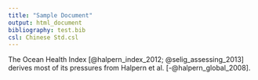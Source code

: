 ```yaml
---
title: "Sample Document"
output: html_document
bibliography: test.bib
csl: Chinese Std.csl
---
```



 The Ocean Health Index [@halpern_index_2012; @selig_assessing_2013] derives most of its pressures from Halpern et al. [-@halpern_global_2008].

